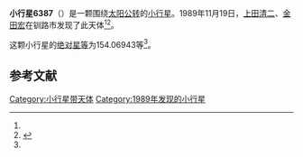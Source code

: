 {{Infobox planet
| bgcolour = #FFFFC0
| name = 6387
| symbol = 
| image = 
| caption = 
| discovery = yes
| discovery_ref = 
| discoverer = [[上田清二|上田清二]]、[[金田宏|金田宏]]
| discovery_site = [[钏路市|钏路市]] 
| discovered = 1989年11月19日
| designations = yes
| mp_name = 
| named_after = 
| alt_names = 1989 WC/ 1978 ED9
| mp_category = [[主带小行星|主带小行星]]
| orbit_ref = <ref name="a">[http://ssd.jpl.nasa.gov/sbdb.cgi?sstr=6387 6387] {{Wayback|url=http://ssd.jpl.nasa.gov/sbdb.cgi?sstr=6387 |date=20110610034337 }}，小行星數據庫瀏覽器（JPL Small-Body Database Browser）－[[美国国家航空航天局|美国国家航空航天局]]喷气推进实验室</ref>
| epoch = 2456400.5 (2013年4月18日更新)
| aphelion = {{convert|3.0248794|AU|km|3|abbr=on|lk=out}}
| perihelion = {{convert|2.2229384|AU|km|3|abbr=on}}
| semimajor = {{convert|2.6239089|AU|km|3|abbr=on}}
| eccentricity = 0.1528142
| period = 1552.464101 [[日|日]]<br />4.25[[儒略年|儒略年]]
| avg_speed = 
| inclination = 1.61613
| asc_node = 280.28966
| mean_anomaly = 
| arg_peri = 154.06943
| satellites = 
| physical_characteristics = yes
| dimensions = 
| mass = 
| density = 
| surface_grav = 
| escape_velocity = 
| sidereal_day = 
| axial_tilt = 
| pole_ecliptic_lat = 
| pole_ecliptic_lon = 
| albedo = 
| temperatures= 
| temp_name1 = 
| mean_temp_1 = 
| max_temp_1 = 
| temp_name2 = 
| max_temp_2 = 
| spectral_type = 
| abs_magnitude = 154.06943
}}

'''小行星6387'''（{{lang-en|6387}}）是一颗围绕[[太阳|太阳]][[公转|公转]]的[[小行星|小行星]]。1989年11月19日，[[上田清二|上田清二]]、[[金田宏|金田宏]]在钏路市发现了此天体<ref name="a" /><ref>{{cite news|title=小行星列表|url=http://cfa-www.harvard.edu/iau/lists/NumberedMPs.txt|accessdate=2013-07-08|newspaper=哈佛大学|archive-date=2008-05-17|archive-url=https://web.archive.org/web/20080517010638/http://cfa-www.harvard.edu/iau/lists/NumberedMPs.txt|dead-url=no}}</ref>。

这颗小行星的[[绝对星等|绝对星等]]为154.06943等<ref name="a" />。

==参考文献==
{{reflist}}
{{Minor Planet Number|[[小行星6386|小行星6386]]|[[小行星6388|小行星6388]]}}

{{小天体}}

[[Category:小行星带天体|Category:小行星带天体]]
[[Category:1989年发现的小行星|Category:1989年发现的小行星]]

{{asteroid-stub}}